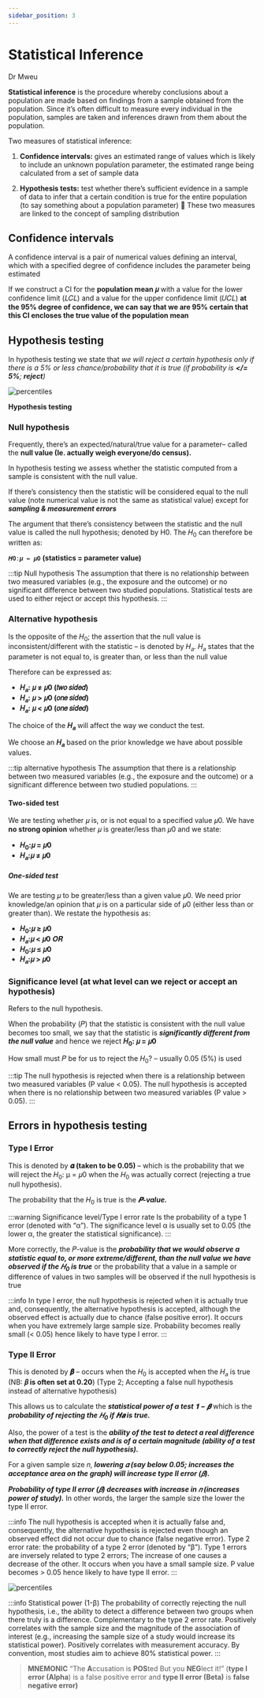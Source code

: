 ```yaml
---
sidebar_position: 3
---
```


# Statistical Inference

Dr Mweu

**Statistical inference** is the procedure whereby conclusions about a population are made based on findings from a sample obtained from the population. Since it’s often difficult to measure every individual in the population, samples are taken and inferences drawn from them about the population.

Two measures of statistical inference:

1. **Confidence intervals:** gives an estimated range of values which is likely to include an unknown population parameter, the estimated range being calculated from a set of sample data

2. **Hypothesis tests:** test whether there’s sufficient evidence in a sample of data to infer that a certain condition is true for the entire population (to say something about a population parameter)  These two measures are linked to the concept of sampling distribution

## Confidence intervals

A confidence interval is a pair of numerical values defining an interval, which with a specified degree of confidence includes the parameter being estimated

If we construct a CI for the **population mean 𝜇** with a value for the lower confidence limit (𝐿𝐶𝐿) and a value for the upper confidence limit (𝑈𝐶𝐿) **at the 95% degree of confidence, we can say that we are 95% certain that this CI encloses the true value of the population mean**

## Hypothesis testing

In hypothesis testing we state that _we will reject a certain hypothesis only if there is a 5% or less chance/probability that it is true (if probability is **</= 5%**; **reject**)_

<div style={{ display: 'flex', justifyContent: 'center' }}>
  <img src="https://i.imgur.com/BK4Y66f.png" alt="percentiles" />
</div>

**Hypothesis testing**

### Null hypothesis

Frequently, there’s an expected/natural/true value for a parameter– called the **null value (Ie. actually weigh everyone/do census).**

In hypothesis testing we assess whether the statistic computed from a sample is consistent with the null value.

If there’s consistency then the statistic will be considered equal to the null value (note numerical value is not the same as statistical value) except for **_sampling & measurement errors_**

The argument that there’s consistency between the statistic and the null value is called the null hypothesis; denoted by H0. The 𝐻<sub>0</sub> can therefore be written as:

`𝑯𝟎:𝝁 = 𝝁𝟎` **(statistics = parameter value)**

:::tip Null hypothesis
The assumption that there is no relationship between two measured variables (e.g., the exposure and the outcome) or no significant difference between two studied populations. Statistical tests are used to either reject or accept this hypothesis.
:::

### Alternative hypothesis

Is the opposite of the 𝐻<sub>0</sub>; the assertion that the null value is inconsistent/different with the statistic – is denoted by 𝐻<sub>𝑎</sub>. 𝐻<sub>𝑎</sub> states that the parameter is not equal to, is greater than, or less than the null value

Therefore can be expressed as:

- **𝐻<sub>𝑎</sub>: 𝜇 ≠ 𝜇0 (𝑡𝑤𝑜 𝑠𝑖𝑑𝑒𝑑)**
- **𝐻<sub>𝑎</sub>: 𝜇 > 𝜇0 (𝑜𝑛𝑒 𝑠𝑖𝑑𝑒𝑑)**
- **𝐻<sub>𝑎</sub>: 𝜇 < 𝜇0 (𝑜𝑛𝑒 𝑠𝑖𝑑𝑒𝑑)**

The choice of the **𝐻<sub>𝑎</sub>** will affect the way we conduct the test.

We choose an **𝐻<sub>𝑎</sub>** based on the prior knowledge we have about possible values.

:::tip alternative hypothesis
The assumption that there is a relationship between two measured variables (e.g., the exposure and the outcome) or a significant difference between two studied populations.
:::

#### Two-sided test

We are testing whether 𝜇 is, or is not equal to a specified value 𝜇0. We have **no strong opinion** whether 𝜇 is greater/less than 𝜇0 and we state:

- **𝐻<sub>0</sub>:𝜇 = 𝜇0**
- **𝐻<sub>𝑎</sub>:𝜇 ≠ 𝜇0**

##### One-sided test

We are testing 𝜇 to be greater/less than a given value 𝜇0. We need prior knowledge/an opinion that 𝜇 is on a particular side of 𝜇0 (either less than or greater than). We restate the hypothesis as:

- **𝐻<sub>0</sub>:𝜇 ≥ 𝜇0**
- **𝐻<sub>𝑎</sub>:𝜇 < 𝜇0** 𝑶𝑹
- **𝐻<sub>0</sub>:𝜇 ≤ 𝜇0**
- **𝐻<sub>𝑎</sub>:𝜇 > 𝜇0**

### Significance level (at what level can we reject or accept an hypothesis)

Refers to the null hypothesis.

When the probability (𝑃) that the statistic is consistent with the null value becomes too small, we say that the statistic is **_significantly different from the null value_** and hence we reject **𝐻<sub>0</sub>: 𝜇 = 𝜇0**

How small must 𝑃 be for us to reject the 𝐻<sub>0</sub>? – usually 0.05 (5%) is used

:::tip
The null hypothesis is rejected when there is a relationship between two measured variables (P value < 0.05).
The null hypothesis is accepted when there is no relationship between two measured variables (P value > 0.05).
:::

## Errors in hypothesis testing

### Type I Error

This is denoted by **𝜶 (taken to be 0.05)** – which is the probability that we will reject the 𝐻<sub>0</sub>: μ = 𝜇0 when the 𝐻<sub>0</sub> was actually correct (rejecting a true null hypothesis).

The probability that the 𝐻<sub>0</sub> is true is the **_𝑷-value._**

:::warning Significance level/Type I error rate
Is the probability of a type 1 error (denoted with “α”). The significance level α is usually set to 0.05 (the lower α, the greater the statistical significance).
:::

More correctly, the 𝑃-value is the **_probability that we would observe a statistic equal to, or more extreme/different, than the null value we have observed if the 𝐻<sub>0</sub> is true_** or the probability that a value in a sample or difference of values in two samples will be observed if the null hypothesis is true

:::info
In type I error, the null hypothesis is rejected when it is actually true and, consequently, the alternative hypothesis is accepted, although the observed effect is actually due to chance (false positive error). It occurs when you have extremely large sample size. Probability becomes really small (< 0.05) hence likely to have type I error.
:::

### Type II Error

This is denoted by **𝜷** – occurs when the 𝐻<sub>0</sub> is accepted when the 𝐻<sub>𝑎</sub> is true (NB: **𝛽 is often set at 0.20**) (Type 2; Accepting a false null hypothesis instead of alternative hypothesis)

This allows us to calculate the **_statistical power of a test 𝟏 − 𝜷_** which is the **_probability of rejecting the 𝐻<sub>0</sub> if 𝑯𝒂 is true._**

Also, the power of a test is the **_ability of the test to detect a real difference when that difference exists and is of a certain magnitude (ability of a test to correctly reject the null hypothesis)._**

For a given sample size 𝑛, **_lowering 𝛼 (say below 0.05; increases the acceptance area on the graph) will increase type II error (𝛽)._**

**_Probability of type II error (𝛽) decreases with increase in 𝑛 (increases power of study)._** In other words, the larger the sample size the lower the type II error.

:::info
The null hypothesis is accepted when it is actually false and, consequently, the alternative hypothesis is rejected even though an observed effect did not occur due to chance (false negative error). Type 2 error rate: the probability of a type 2 error (denoted by “β”). Type 1 errors are inversely related to type 2 errors; The increase of one causes a decrease of the other. It occurs when you have a small sample size. P value becomes > 0.05 hence likely to have type II error.
:::

<div style={{ display: 'flex', justifyContent: 'center' }}>
  <img src="https://i.imgur.com/ohnCnLt.png" alt="percentiles" />
</div>

:::info Statistical power (1-β)
The probability of correctly rejecting the null hypothesis, i.e., the ability to detect a difference between two groups when there truly is a difference. Complementary to the type 2 error rate. Positively correlates with the sample size and the magnitude of the association of interest (e.g., increasing the sample size of a study would increase its statistical power). Positively correlates with measurement accuracy. By convention, most studies aim to achieve 80% statistical power.
:::

> **MNEMONIC**
> “The **A**ccusation is **POS**ted But you **NEG**lect it!” (**type I error (Alpha**) is a false positive
> error and **type II error (Beta)** is **false negative error)**
